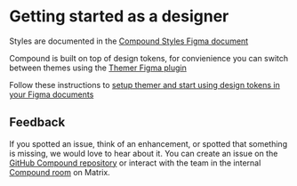 
<Meta title="Design/: Get started" />

# Getting started as a designer

Styles are documented in the [Compound Styles Figma document](https://www.figma.com/file/PpKepmHKGikp33Ql7iivbn/Compound-Styles?node-id=22%3A2763&t=UAtRgYRpQ2xofvM3-1)

Compound is built on top of design tokens, for convienience you can switch between
themes using the [Themer Figma plugin](https://www.figma.com/community/plugin/731176732337510831/Themer)

Follow these instructions to [setup themer and start using design tokens in your Figma documents](https://github.com/vector-im/compound-design-tokens/blob/develop/docs/sync-tokens.md#%EF%B8%8F-use-tokens-in-a-figma-document)

## Feedback

If you spotted an issue, think of an enhancement, or spotted that something is missing,
we would love to hear about it. You can create an issue on the [GitHub Compound repository](https://github.com/vector-im/compound/issues/new)
or interact with the team in the internal [Compound room](https://matrix.to/#/#compound:matrix.org) on Matrix.
